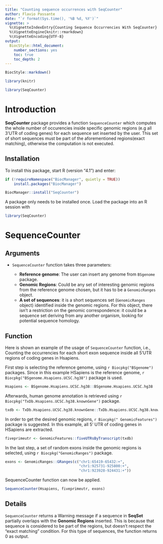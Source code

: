 ---
title: "Counting sequence occurrences with SeqCounter"
author: Flavio Passante
date: "`r format(Sys.time(), '%B %d, %Y')`"
vignette: >
  %\VignetteIndexEntry{Counting Sequence Occurrencies With SeqCounter}
  %\VignetteEngine{knitr::rmarkdown}
  %\VignetteEncoding{UTF-8}
output:
  BiocStyle::html_document:
    number_sections: yes
    toc: true
    toc_depth: 2
---

```{r style, echo=FALSE, results='asis'}
BiocStyle::markdown()
```

```{r, echo=FALSE}
library(knitr)
```

```{r, echo = FALSE}
library(SeqCounter)
```


# Introduction

**SeqCounter** package provides a function `SequenceCounter` which computes 
    the whole number of occurencies inside specific genomic regions 
    (e.g all 3'UTR of coding genes) for each sequence set inserted by the user. 
    This set of short sequences must be part of the aforementioned
    regions(exact matching), otherwise the computation is not executed.  

## Installation

To install this package, start R (version "4.1") and enter:
```{r, eval = FALSE}

if (!requireNamespace("BiocManager", quietly = TRUE))
    install.packages("BiocManager")

BiocManager::install("SeqCounter")

```
A package only needs to be installed once. Load the package 
into an R session with
```{r, eval = FALSE}
library(SeqCounter)
```

# SequenceCounter 


## Arguments
* `SequenceCounter` function takes three parameters:

    * **Reference genome**: The user can insert any genome 
    from `BSgenome` package.
    * **Genomic Regions**: Could be any set of interesting 
    genomic regions from the reference genome chosen, 
    but it has to be a `GenomicRanges` object.
    * **A set of sequences**: it is a short sequences 
    set (`GenomicRanges` object) identified inside the genomic regions. For
    this object, there isn't a restriction on the genomic correspondence: 
    it could be a sequence set deriving from any another organism, 
    looking for potential sequence homology.
    

## Function
Here is shown an example of the usage of `SequenceCounter` function, i.e., 
Counting the occurrencies for each short exon sequence inside all 5'UTR regions 
of coding genes in Hsapiens.

First step is selecting the reference genome, using `r Biocpkg("BSgenome")` 
packages. Since in this example HSapiens is the reference genome, 
`r Biocpkg("BSgenome.Hsapiens.UCSC.hg38")` package is used.
```{r}
Hsapiens <- BSgenome.Hsapiens.UCSC.hg38::BSgenome.Hsapiens.UCSC.hg38 
```
 
Afterwards, human genome annotation is retrieved using
`r Biocpkg("TxDb.Hsapiens.UCSC.hg38.knownGene")` package.
```{r}
txdb <- TxDb.Hsapiens.UCSC.hg38.knownGene::TxDb.Hsapiens.UCSC.hg38.knownGene 
```

In order to get the desired genomic regions, `r Biocpkg(" GenomicFeatures")` 
package is suggested. In this example, all 5' UTR of 
coding genes in HSapiens are extracted. 
```{r}
fiveprimeutr <- GenomicFeatures::fiveUTRsByTranscript(txdb) 
```


In the last step, a set of random exons inside the genomic regions is selected,
using `r Biocpkg("GenomicRanges")` package.
```{r}
exons <- GenomicRanges::GRanges(c("chr1:65419-65432:+", 
                                  "chr1:925731-925800:+",
                                  "chr1:923928-924431:+")) 
```

SequenceCounter function can now be applied. 
```{r}
SequenceCounter(Hsapiens, fiveprimeutr, exons)
```





  
## Details

  `SequenceCounter` returns a Warning message if a sequence in **SeqSet** 
    partially overlaps with the **Genomic Regions** inserted. This is because
    that sequence is considered to be part of the regions,
    but doesn't respect the "exact matching" condition.
    For this type of sequences, the function returns 0 as output.
    
    
    
